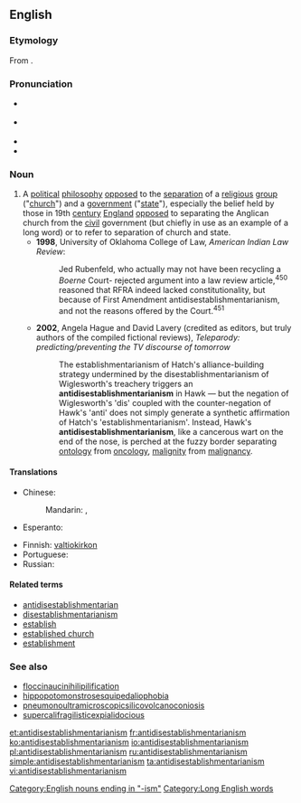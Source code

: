 ==English==
{{wikipedia}}
===Etymology===
From {{confix|anti|disestablishmentarian|ism}}.

===Pronunciation===
* {{a|UK}} {{IPA|/ˌan.ti.dɪ.sɪ.sta.blɪʃ.mənˈtɛː.ɹɪə.nɪ.z(ə)m/}}
* {{a|US}} {{IPA|/ˌæn.taiˌdɪs.ɛsˌtæb.lɪʃ.məntˈɛː.ɹi.ənˌɪ.zm/}}
* {{audio|en-uk-antidisestablishmentarianism.ogg|Audio (UK)}}
* {{audio|en-us-antidisestablishmentarianism.ogg|Audio (US)}}

===Noun===
{{en-noun|-}}

# A [[political]] [[philosophy]] [[opposed]] to the [[separation]] of a [[religious]] [[group]] ("[[church]]") and a [[government]] ("[[state]]"), especially the belief held by those in 19th [[century]] [[England]] [[opposed]] to separating the Anglican church from the [[civil]] government (but chiefly in use as an example of a long word) or to refer to separation of church and state.{{defdate|from 20th c.}}
#* '''1998''', University of Oklahoma College of Law, ''American Indian Law Review'':
#*: Jed Rubenfeld, who actually may not have been recycling a ''Boerne'' Court- rejected argument into a law review article,<sup>450</sup> reasoned that RFRA indeed lacked constitutionality, but because of First Amendment antidisestablishmentarianism, and not the reasons offered by the Court.<sup>451</sup>
#* '''2002''', Angela Hague and David Lavery (credited as editors, but truly authors of the compiled fictional reviews), ''Teleparody: predicting/preventing the TV discourse of tomorrow''
#*: The establishmentarianism of Hatch's alliance-building strategy undermined by the disestablishmentarianism of Wiglesworth's treachery triggers an '''antidisestablishmentarianism''' in Hawk &mdash; but the negation of Wiglesworth's 'dis' coupled with the counter-negation of Hawk's 'anti' does not simply generate a synthetic affirmation of Hatch's 'establishmentarianism'. Instead, Hawk's '''antidisestablishmentarianism''', like a cancerous wart on the end of the nose, is perched at the fuzzy border separating [[ontology]] from [[oncology]], [[malignity]] from [[malignancy]].

====Translations====
{{trans-top|philosophy opposed to separating church and state}}
* Chinese:
*: Mandarin: {{t|cmn|反對教會分離主義|sc=Hani}}, {{t|cmn|反对教会分离主义|tr=fǎnduì jiàohuì fēnlí zhǔyì|sc=Hani}}
* Esperanto: {{t-|eo|kontraŭmalfondistismo}}
{{trans-mid}}
* Finnish: [[valtiokirkko#Finnish|valtiokirkon]] {{t-|fi|puolustaminen}}
* Portuguese: {{t-|pt|antidesestabelecimentarianismo|m}}
* Russian: {{t-|ru|анти-отделенчество|n|tr=anti-otdelénčestvo|sc=Cyrl}}
{{trans-bottom}}

====Related terms====
* [[antidisestablishmentarian]]
* [[disestablishmentarianism]]
* [[establish]]
* [[established church]]
* [[establishment]]

===See also===
* [[floccinaucinihilipilification]]
* [[hippopotomonstrosesquipedaliophobia]]
* [[pneumonoultramicroscopicsilicovolcanoconiosis]]
* [[supercalifragilisticexpialidocious]]

[[Category:English nouns ending in "-ism"]]
[[Category:Long English words]]

[[et:antidisestablishmentarianism]]
[[fr:antidisestablishmentarianism]]
[[ko:antidisestablishmentarianism]]
[[io:antidisestablishmentarianism]]
[[pl:antidisestablishmentarianism]]
[[ru:antidisestablishmentarianism]]
[[simple:antidisestablishmentarianism]]
[[ta:antidisestablishmentarianism]]
[[vi:antidisestablishmentarianism]]